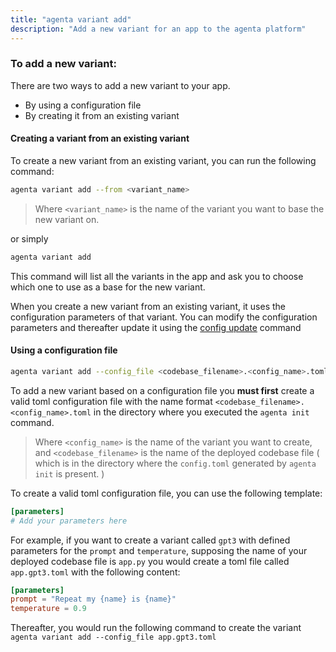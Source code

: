 ```yaml
---
title: "agenta variant add"
description: "Add a new variant for an app to the agenta platform"
---
```


### To add a new variant:

There are two ways to add a new variant to your app.
- By using a configuration file
- By creating it from an existing variant

#### Creating a variant from an existing variant
To create a new variant from an existing variant, you can run the following command:

```bash
agenta variant add --from <variant_name>
```
> Where `<variant_name>` is the name of the variant you want to base the new variant on.

or simply
    
```bash
agenta variant add
```
This command will list all the variants in the app and ask you to choose which one to use as a base for the new variant.

<Info> When you create a new variant from an existing variant, it uses the configuration parameters of that variant. You can modify the configuration parameters and thereafter update it using the [config update](/developer_guides/cli/variant_config_update) command</Info>

#### Using a configuration file

```bash
agenta variant add --config_file <codebase_filename>.<config_name>.toml
```

To add a new variant based on a configuration file you **must first** create a valid toml configuration file with the name format `<codebase_filename>.<config_name>.toml` in the directory where you executed the `agenta init` command.

> Where `<config_name>` is the name of the variant you want to create, and
> `<codebase_filename>` is the name of the deployed codebase file ( which is in the directory where the `config.toml` generated by `agenta init` is present. )

To create a valid toml configuration file, you can use the following template:

```toml
[parameters]
# Add your parameters here
```

For example, if you want to create a variant called `gpt3` with defined parameters for the `prompt` and `temperature`, supposing the name of your deployed codebase file is `app.py` you would create a toml file called `app.gpt3.toml` with the following content:

```toml
[parameters]
prompt = "Repeat my {name} is {name}"
temperature = 0.9
```
Thereafter, you would run the following command to create the variant `agenta variant add --config_file app.gpt3.toml`

